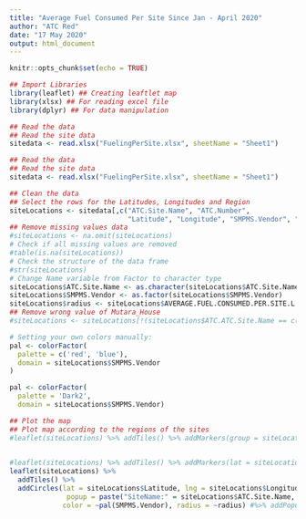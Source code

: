 ```yaml
---
title: "Average Fuel Consumed Per Site Since Jan - April 2020"
author: "ATC Red"
date: "17 May 2020"
output: html_document
---
```


```r
knitr::opts_chunk$set(echo = TRUE)
```


```r
## Import Libraries
library(leaflet) ## Creating leaftlet map
library(xlsx) ## For reading excel file
library(dplyr) ## For data manipulation
```


```r
## Read the data
## Read the site data
sitedata <- read.xlsx("FuelingPerSite.xlsx", sheetName = "Sheet1")
```



```r
## Read the data
## Read the site data
sitedata <- read.xlsx("FuelingPerSite.xlsx", sheetName = "Sheet1")

## Clean the data
## Select the rows for the Latitudes, Longitudes and Region
siteLocations <- sitedata[,c("ATC.Site.Name", "ATC.Number", 
                             "Latitude", "Longitude", "SMPMS.Vendor", "AVERAGE.FUEL.CONSUMED.PER.SITE.L")]
## Remove missing values data
#siteLocations <- na.omit(siteLocations)
# Check if all missing values are removed
#table(is.na(siteLocations))
# Check the structure of the data frame
#str(siteLocations)
# Change Name variable from Factor to character type
siteLocations$ATC.Site.Name <- as.character(siteLocations$ATC.Site.Name)
siteLocations$SMPMS.Vendor <- as.factor(siteLocations$SMPMS.Vendor)
siteLocations$radius <- siteLocations$AVERAGE.FUEL.CONSUMED.PER.SITE.L * 10
## Remove wrong value of Mutara_House
#siteLocations <- siteLocations[!(siteLocations$ATC.ATC.Site.Name == c("Mutara_House")),]

# Setting your own colors manually:
pal <- colorFactor(
  palette = c('red', 'blue'),
  domain = siteLocations$SMPMS.Vendor
)

pal <- colorFactor(
  palette = 'Dark2',
  domain = siteLocations$SMPMS.Vendor)

## Plot the map
## Plot map according to the regions of the sites
#leaflet(siteLocations) %>% addTiles() %>% addMarkers(group = siteLocations$SMPMS.Vendor, lat = siteLocations$Latitude, lng = siteLocations$Longitude, popup = paste("SiteName:" = siteLocations$ATC.Site.Name, "</br>",
                                                                                                  #                            "SiteID:" = siteLocations$Site.ID  ), clusterOptions = #markerClusterOptions())

#leaflet(siteLocations) %>% addTiles() %>% addMarkers(lat = siteLocations$Latitude, lng = siteLocations$Longitude) %>% addPopups(siteLocations$ATC.Site.Name,siteLocations$Site.ID, options = popupOptions(closeButton = FALSE))
leaflet(siteLocations) %>%
  addTiles() %>%
  addCircles(lat = siteLocations$Latitude, lng = siteLocations$Longitude, weight = 1, 
              popup = paste("SiteName:" = siteLocations$ATC.Site.Name, "</br>",                                                      "SiteID:" = siteLocations$AVERAGE.FUEL.CONSUMED.PER.SITE.L ), 
             color = ~pal(SMPMS.Vendor), radius = ~radius) #%>% addPopups(siteLocations$ATC.Site.Name,siteLocations$Site.ID, options = popupOptions(closeButton = FALSE))
```

